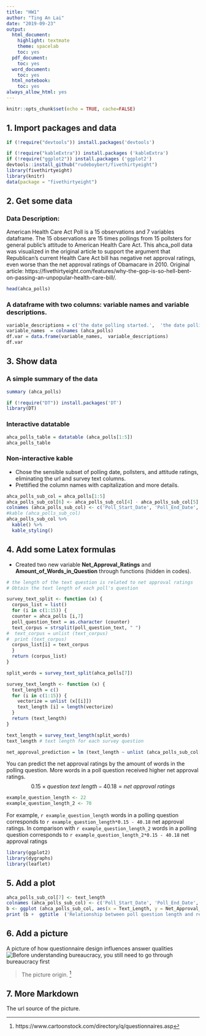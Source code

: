 ```yaml
---
title: "HW1"
author: "Ting An Lai"
date: "2019-09-23"
output:
  html_document:
    highlight: textmate
    theme: spacelab
    toc: yes
  pdf_document:
    toc: yes
  word_document:
    toc: yes
  html_notebook:
    toc: yes
always_allow_html: yes
---
```

```r
knitr::opts_chunk$set(echo = TRUE, cache=FALSE)
```


## 1. Import packages and data
```r
if (!require("devtools")) install.packages('devtools')

if (!require("kableExtra")) install.packages ('kableExtra')
if (!require("ggplot2")) install.packages ('ggplot2')
devtools::install_github("rudeboybert/fivethirtyeight")
library(fivethirtyeight)
library(knitr)
data(package = "fivethirtyeight")
```

## 2. Get some data
### Data Description:
American Health Care Act Poll is a 15 observations and 7 variables dataframe. The 15 observations are 15 times pollings from 15 pollsters for general public's attitude to American Health Care Act. This ahca_poll data was visualized in the original article to support the argument that Republican's current Health Care Act bill has negative net approval ratings, even worse than the net approval ratings of Obamacare in 2010. Original article: https://fivethirtyeight.com/features/why-the-gop-is-so-hell-bent-on-passing-an-unpopular-health-care-bill/.

```r
head(ahca_polls)
```

### A dataframe with two columns: variable names and variable descriptions.
```r
variable_descriptions = c('the date polling started.',  'the date polling ended.', 'the pollster entity.', 'the 100-scale ratings of favoribility to the ahca bill.', 'the 100-scale rating  of opposing  to the  ahca bill.', 'the original polling source.', 'the original polling question.')
variable_names  = colnames (ahca_polls)
df.var = data.frame(variable_names,  variable_descriptions)
df.var
```


## 3. Show data

### A simple summary of the data
```r
summary (ahca_polls)
```

```r
if (!require("DT")) install.packages('DT')
library(DT)
```


### Interactive datatable

```r
ahca_polls_table = datatable (ahca_polls[1:5])
ahca_polls_table
```

### Non-interactive kable
* Chose the sensible subset of polling date, pollsters, and attitude ratings, eliminating the url and survey text columns.
* Prettified the column names with capitalization and more details.

```r
ahca_polls_sub_col = ahca_polls[1:5]
ahca_polls_sub_col[6] <- ahca_polls_sub_col[4] - ahca_polls_sub_col[5]
colnames (ahca_polls_sub_col) <- c('Poll_Start_Date', 'Poll_End_Date', 'Pollster_Entity', 'Favor_Attitude', 'Oppose_Attitude', 'Net_Approval_Ratings')
#kable (ahca_polls_sub_col)
ahca_polls_sub_col %>%
  kable() %>%
  kable_styling()
```

## 4. Add some Latex formulas
* Created two new variable **Net_Approval_Ratings** and **Amount_of_Words_in_Question** through functions (hidden in codes).
```r
# the length of the text question is related to net approval ratings 
# Obtain the text length of each poll's question 

survey_text_split <- function (x) {
  corpus_list = list()
  for (i in c(1:15)) {
  counter = ahca_polls [i,7]
  poll_question_text = as.character (counter)
  text_corpus = strsplit(poll_question_text, " ")
#  text_corpus = unlist (text_corpus)
#  print (text_corpus)
  corpus_list[i] = text_corpus
  }
  return (corpus_list)
}

split_words = survey_text_split(ahca_polls[7])

survey_text_length <- function (x) {
  text_length = c()
  for (i in c(1:15)) {
    vectorize = unlist (x[[i]])
    text_length [i] = length(vectorize)
  }
  return (text_length)
}

text_length = survey_text_length(split_words)
text_length # text length for each survey question

net_approval_prediction = lm (text_length ~ unlist (ahca_polls_sub_col[6]))

```

You can predict the net approval ratings by the amount of words in the polling question. More words in a poll question received higher net approval ratings. 
$$ 0.15 \times question \ text \ length - 40.18 = net \ approval \ ratings$$
```r
example_question_length <- 22
example_question_length_2 <- 70
```
For example, `r example_question_length` words in a polling question corresponds to `r example_question_length*0.15 - 40.18` net approval ratings.
In comparison with `r example_question_length_2` words in a polling question corresponds to `r example_question_length_2*0.15 - 40.18` net approval ratings


```r
library(ggplot2)
library(dygraphs)
library(leaflet)
```

## 5. Add a plot
```r
ahca_polls_sub_col[7] <- text_length
colnames (ahca_polls_sub_col) <- c('Poll_Start_Date', 'Poll_End_Date', 'Pollster_Entity', 'Favor_Attitude', 'Oppose_Attitude', 'Net_Approval_Ratings', 'Text_Length')
b <- ggplot (ahca_polls_sub_col, aes(x = Text_Length, y = Net_Approval_Ratings ))  + geom_point()
print (b +  ggtitle  ('Relationship between poll question length and response attitude') + labs (y  = "Net Approval Ratings  (favor-oppose)",  x  =  "Words in a poll question"))

```


## 6. Add a picture
A picture of how questionnaire design influences answer qualities
![Before understanding bureaucracy, you still need to go through bureaucracy first](image/long_survey.jpg)

>  The picture origin.
^[https://www.cartoonstock.com/directory/q/questionnaires.asp]

## 7. More Markdown
The url source of the picture.




